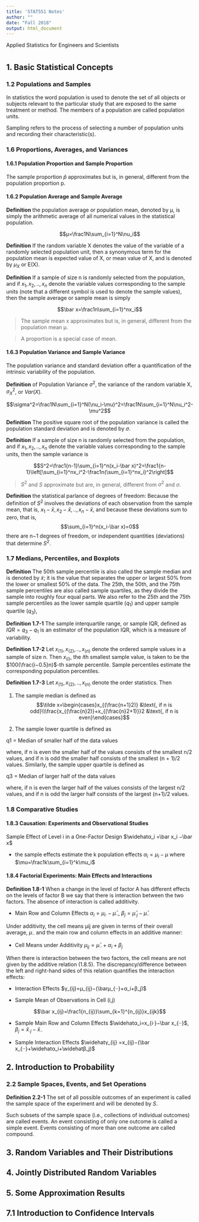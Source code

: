 ```yaml
---
title: 'STAT551 Notes'
author: ""
date: "Fall 2018"
output: html_document
---
```


Applied Statistics for Engineers and Scientists

#  {.tabset .tabset-fade .tabset-pills}

## 1. Basic Statistical Concepts

### 1.2 Populations and Samples

In statistics the word population is used to denote the set of all objects or subjects relevant to the particular study that are exposed to the same treatment or method.
The members of a population are called population units.

Sampling refers to the process of selecting a number of population units and recording their characteristic(s).

### 1.6 Proportions, Averages, and Variances

#### 1.6.1 Population Proportion and Sample Proportion

The sample proportion $\hat p$ approximates but is, in general, different from
the population proportion p.

#### 1.6.2 Population Average and Sample Average

**Definition** the population average or population mean, denoted by μ, is simply the arithmetic average of all numerical values in the statistical population.

$$μ=\frac1N\sum_{i=1}^N\nu_i$$

**Definition** If the random variable X denotes the value of the variable of a randomly selected population unit, then a synonymous term for the population mean is expected value of X, or mean value of X, and is denoted by $μ_X$ or E(X).

**Definition** If a sample of size n is randomly selected from the population, and if $x_1,x_2,..,x_n$ denote the variable values corresponding to the sample units (note that a different symbol is used to denote the sample values), then the sample average or sample mean is simply 

$$\bar x=\frac1n\sum_{i=1}^nx_i$$

> The sample mean x approximates but is, in general, different from the population mean μ.

> A proportion is a special case of mean.

#### 1.6.3 Population Variance and Sample Variance

The population variance and standard deviation offer a quantification of the intrinsic variability of the population.

**Definition** of Population Variance $σ^2$, the variance of the random variable X, $σ^2_X$, or $Var(X)$.

$$\sigma^2=\frac1N\sum_{i=1}^N(\nu_i-\mu)^2=\frac1N\sum_{i=1}^N\nu_i^2-\mu^2$$

**Definition** The positive square root of the population variance is called the population standard deviation and is denoted by $σ$.

**Definition** If a sample of size n is randomly selected from the population, and if $x_1,x_2,..,x_n$ denote the variable values corresponding to the sample units, then the sample variance is

$$S^2=\frac1{n-1}\sum_{i=1}^n(x_i-\bar x)^2=\frac1{n-1}\left[\sum_{i=1}^nx_i^2-\frac1n(\sum_{i=1}^nx_i)^2\right]$$

> $S^2$ and $S$ approximate but are, in general, different from $σ^2$ and $σ$.

**Definition** the statistical parlance of degrees of freedom: Because the definition of $S^2$ involves the deviations of each observation from the sample mean, that is, $x_1−\bar x, x_2−\bar x,.., x_n−\bar x$, and because these deviations sum to zero, that is,
$$\sum_{i=1}^n(x_i-\bar x)=0$$
there are n−1 degrees of freedom, or independent quantities (deviations) that determine $S^2$. 

### 1.7 Medians, Percentiles, and Boxplots

**Definition** The 50th sample percentile is also called the sample median and is denoted by $\tilde x$; it is the value that separates the upper or largest 50% from the lower or smallest 50% of the data. The 25th, the 50th, and the 75th sample percentiles are also called sample quartiles, as they divide the sample into roughly four equal parts. We also refer to the 25th and the 75th sample percentiles as the lower sample quartile ($q_1$) and upper sample quartile ($q_3$),

**Definition 1.7-1** The sample interquartile range, or sample IQR, defined as
$IQR = q_3 − q_1$ is an estimator of the population IQR, which is a measure of variability.

**Definition 1.7-2** Let $x_{(1)}, x_{(2)},.., x_{(n)}$ denote the ordered sample values in a sample of size n. Then $x_{(i)}$, the $i$th smallest sample value, is taken to be the $100(\frac{i−0.5}n)$-th sample percentile. Sample percentiles estimate the corresponding population percentiles.

**Definition 1.7-3** Let $x_{(1)}, x_{(2)},.., x_{(n)}$ denote the order statistics. Then

1. The sample median is defined as
$$\tilde x=\begin{cases}x_{(\frac{n+1}2)} &\text{, if n is odd}\\\frac{x_{(\frac{n}2)}+x_{(\frac{n}2+1)}}2 &\text{, if n is even}\end{cases}$$

2. The sample lower quartile is defined as

q1 = Median of smaller half of the data values

where, if n is even the smaller half of the values consists of the smallest n/2 values, and if n is odd the smaller half consists of the smallest (n + 1)/2 values. Similarly, the sample upper quartile is defined as

q3 = Median of larger half of the data values

where, if n is even the larger half of the values consists of the largest n/2 values, and if n is odd the larger half consists of the largest (n+1)/2 values.

### 1.8 Comparative Studies

#### 1.8.3 Causation: Experiments and Observational Studies

Sample Effect of Level i in a One-Factor Design $\widehatα_i =\bar x_i −\bar x$

 - the sample effects estimate the k population effects $α_i =\mu_i −\mu$ where $\mu=\frac1k\sum_{i=1}^k\mu_i$

#### 1.8.4 Factorial Experiments: Main Effects and Interactions

**Definition 1.8-1** When a change in the level of factor A has different effects on the levels of factor B we say that there is interaction between the two factors. The absence of interaction is called additivity.

 - Main Row and Column Effects $α_i=μ_{i·}−\bar μ_{··}$, $β_j =\bar μ_{·j} −\bar μ_{··}$

Under additivity, the cell means μij are given in terms of their overall average, $μ_{··}$ and the main row and column effects in an additive manner:

 - Cell Means under Additivity $μ_{ij}=\bar μ_{··}+α_i+β_j$

When there is interaction between the two factors, the cell means are not given
by the additive relation (1.8.5). The discrepancy/difference between the left and
right-hand sides of this relation quantifies the interaction effects:

 - Interaction Effects $γ_{ij}=μ_{ij}−(\barμ_{··}+α_i+β_j)$

 - Sample Mean of Observations in Cell (i,j)
 
$$\bar x_{ij}=\frac1{n_{ij}}\sum_{k=1}^{n_{ij}}x_{ijk}$$

 - Sample Main Row and Column Effects $\widehatα_i=x_{i·}−\bar x_{··}$, $β_j =\bar x_{·j} −\bar x_{··}$

 - Sample Interaction Effects $\widehatγ_{ij} =x_{ij}−(\bar x_{··}+\widehatα_i+\widehatβ_j)$

## 2. Introduction to Probability

### 2.2 Sample Spaces, Events, and Set Operations

**Definition 2.2-1** The set of all possible outcomes of an experiment is called the sample space of the experiment and will be denoted by $S$.

Such subsets of the sample space (i.e., collections of individual outcomes) are called events. An event consisting of only one outcome is called a simple event. Events consisting of more than one outcome are called compound.

## 3. Random Variables and Their Distributions
## 4. Jointly Distributed Random Variables
## 5. Some Approximation Results
## 7.1 Introduction to Confidence Intervals

